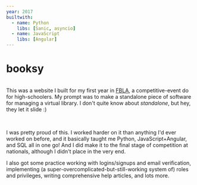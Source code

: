 ```yaml
---
year: 2017
builtwith:
  - name: Python
    libs: [Sanic, asyncio]
  - name: JavaScript
    libs: [Angular]
---
```


# booksy

<Image n="home" float="left" marginRight="1em" />

This was a website I built for my first year in [FBLA](https://www.fbla-pbl.org), a competitive-event do
for high-schoolers. My prompt was to make a standalone piece of software for managing a virtual library. I don't quite
know about *standalone*, but hey, they let it slide :)

<FloatRight>
  <Image scale={0.75} n="book-search" />
  <Image scale={0.75} n="roles" />
</FloatRight>

I was pretty proud of this. I worked harder on it than anything I'd ever worked on before, and it basically taught
me Python, JavaScript+Angular, and SQL all in one go! And I did make it to the final stage of competition at nationals,
although I didn't place in the very end.

I also got some practice working with logins/signups and email verification, implementing
(a super-overcomplicated-but-still-working system of) roles and privileges, writing
comprehensive help articles, and lots more.
